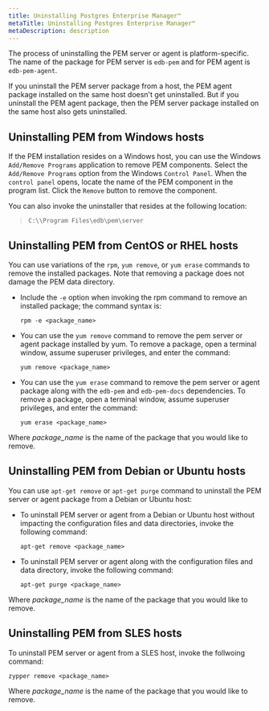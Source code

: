```yaml
---
title: Uninstalling Postgres Enterprise Manager™
metaTitle: Uninstalling Postgres Enterprise Manager™
metaDescription: description
---
```


The process of uninstalling the PEM server or agent is
platform-specific. The name of the package for PEM server is `edb-pem`
and for PEM agent is `edb-pem-agent`.

If you uninstall the PEM server package from a host, the PEM agent
package installed on the same host doesn't get uninstalled. But if you
uninstall the PEM agent package, then the PEM server package installed
on the same host also gets uninstalled.

## Uninstalling PEM from Windows hosts

If the PEM installation resides on a Windows host, you can use the
Windows `Add/Remove Programs` application to remove PEM components.
Select the `Add/Remove Programs` option from the Windows `Control
Panel`. When the `control panel` opens, locate the name of the PEM
component in the program list. Click the `Remove` button to remove the
component.

You can also invoke the uninstaller that resides at the following
location:

> `C:\\Program Files\edb\pem\server`

## Uninstalling PEM from CentOS or RHEL hosts

You can use variations of the `rpm`, `yum remove`, or `yum erase`
commands to remove the installed packages. Note that removing a package
does not damage the PEM data directory.

  - Include the `-e` option when invoking the rpm command to remove an
    installed package; the command syntax is:
    
    `rpm -e <package_name>`

  - You can use the `yum remove` command to remove the pem server or
    agent package installed by yum. To remove a package, open a terminal
    window, assume superuser privileges, and enter the command:
    
    `yum remove <package_name>`

  - You can use the `yum erase` command to remove the pem server or
    agent package along with the `edb-pem` and `edb-pem-docs`
    dependencies. To remove a package, open a terminal window, assume
    superuser privileges, and enter the command:
    
    `yum erase <package_name>`

Where *package_name* is the name of the package that you would like to
remove.

## Uninstalling PEM from Debian or Ubuntu hosts

You can use `apt-get remove` or `apt-get purge` command to uninstall the
PEM server or agent package from a Debian or Ubuntu host:

  - To uninstall PEM server or agent from a Debian or Ubuntu host
    without impacting the configuration files and data directories,
    invoke the following command:
    
    `apt-get remove <package_name>`

  - To uninstall PEM server or agent along with the configuration files
    and data directory, invoke the following command:
    
    `apt-get purge <package_name>`

Where *package_name* is the name of the package that you would like to
remove.

## Uninstalling PEM from SLES hosts

To uninstall PEM server or agent from a SLES host, invoke the follwoing
command:

`zypper remove <package_name>`

Where *package_name* is the name of the package that you would like to
remove.
